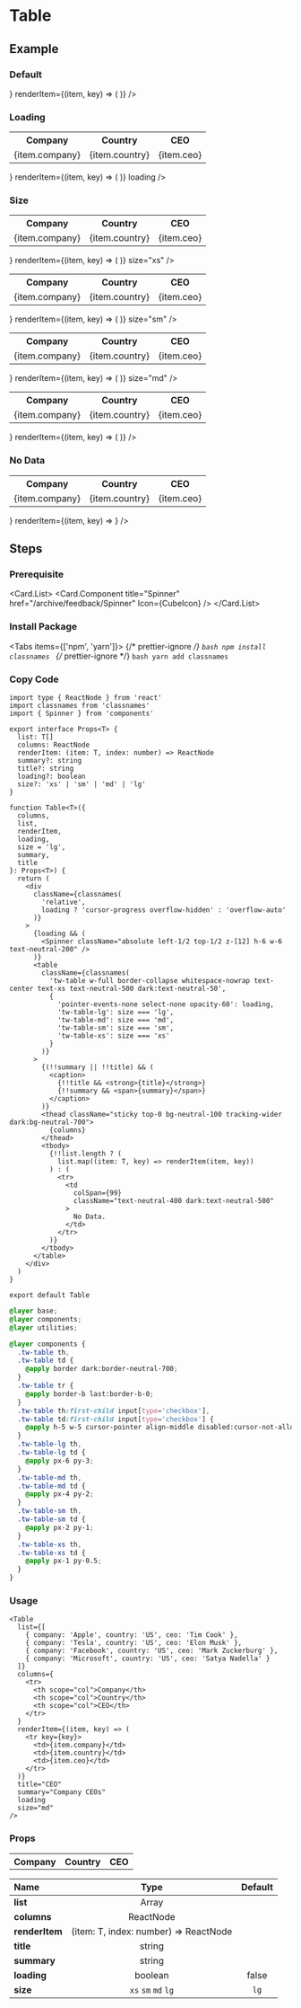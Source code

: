 
<BackTop />

# Table

## Example

### Default

<div className="mt-4">
  <Table
    list={[
      { company: 'Apple', country: 'US', ceo: 'Tim Cook' },
      { company: 'Tesla', country: 'US', ceo: 'Elon Musk' },
      { company: 'Facebook', country: 'US', ceo: 'Mark Zuckerburg' },
      { company: 'Microsoft', country: 'US', ceo: 'Satya Nadella' }
    ]}
    columns={
      <tr>
        <th>Company</th>
        <th>Country</th>
        <th>CEO</th>
      </tr>
    }
    renderItem={(item, key) => (
      <tr key={key}>
        <td>{item.company}</td>
        <td>{item.country}</td>
        <td>{item.ceo}</td>
      </tr>
    )}
  />
</div>

### Loading

<div className="mt-4">
  <Table
    list={[
      { company: 'Apple', country: 'US', ceo: 'Tim Cook' },
      { company: 'Tesla', country: 'US', ceo: 'Elon Musk' },
      { company: 'Facebook', country: 'US', ceo: 'Mark Zuckerburg' },
      { company: 'Microsoft', country: 'US', ceo: 'Satya Nadella' }
    ]}
    columns={
      <tr>
        <th>Company</th>
        <th>Country</th>
        <th>CEO</th>
      </tr>
    }
    renderItem={(item, key) => (
      <tr key={key}>
        <td>{item.company}</td>
        <td>{item.country}</td>
        <td>{item.ceo}</td>
      </tr>
    )}
    loading
  />
</div>

### Size

<div className="mt-4 space-y-4">
  <Table
    list={[
      { company: 'Apple', country: 'US', ceo: 'Tim Cook' },
      { company: 'Tesla', country: 'US', ceo: 'Elon Musk' },
      { company: 'Facebook', country: 'US', ceo: 'Mark Zuckerburg' },
      { company: 'Microsoft', country: 'US', ceo: 'Satya Nadella' }
    ]}
    columns={
      <tr>
        <th>Company</th>
        <th>Country</th>
        <th>CEO</th>
      </tr>
    }
    renderItem={(item, key) => (
      <tr key={key}>
        <td>{item.company}</td>
        <td>{item.country}</td>
        <td>{item.ceo}</td>
      </tr>
    )}
    size="xs"
  />
  <Table
    list={[
      { company: 'Apple', country: 'US', ceo: 'Tim Cook' },
      { company: 'Tesla', country: 'US', ceo: 'Elon Musk' },
      { company: 'Facebook', country: 'US', ceo: 'Mark Zuckerburg' },
      { company: 'Microsoft', country: 'US', ceo: 'Satya Nadella' }
    ]}
    columns={
      <tr>
        <th>Company</th>
        <th>Country</th>
        <th>CEO</th>
      </tr>
    }
    renderItem={(item, key) => (
      <tr key={key}>
        <td>{item.company}</td>
        <td>{item.country}</td>
        <td>{item.ceo}</td>
      </tr>
    )}
    size="sm"
  />
  <Table
    list={[
      { company: 'Apple', country: 'US', ceo: 'Tim Cook' },
      { company: 'Tesla', country: 'US', ceo: 'Elon Musk' },
      { company: 'Facebook', country: 'US', ceo: 'Mark Zuckerburg' },
      { company: 'Microsoft', country: 'US', ceo: 'Satya Nadella' }
    ]}
    columns={
      <tr>
        <th>Company</th>
        <th>Country</th>
        <th>CEO</th>
      </tr>
    }
    renderItem={(item, key) => (
      <tr key={key}>
        <td>{item.company}</td>
        <td>{item.country}</td>
        <td>{item.ceo}</td>
      </tr>
    )}
    size="md"
  />
  <Table
    list={[
      { company: 'Apple', country: 'US', ceo: 'Tim Cook' },
      { company: 'Tesla', country: 'US', ceo: 'Elon Musk' },
      { company: 'Facebook', country: 'US', ceo: 'Mark Zuckerburg' },
      { company: 'Microsoft', country: 'US', ceo: 'Satya Nadella' }
    ]}
    columns={
      <tr>
        <th>Company</th>
        <th>Country</th>
        <th>CEO</th>
      </tr>
    }
    renderItem={(item, key) => (
      <tr key={key}>
        <td>{item.company}</td>
        <td>{item.country}</td>
        <td>{item.ceo}</td>
      </tr>
    )}
  />
</div>

### No Data

<div className="mt-4">
  <Table
    list={[]}
    columns={
      <tr>
        <th>Company</th>
        <th>Country</th>
        <th>CEO</th>
      </tr>
    }
    renderItem={(item, key) => <tr key={key}></tr>}
  />
</div>

## Steps

<div className="steps">

### Prerequisite

<Card.List>
  <Card.Component
    title="Spinner"
    href="/archive/feedback/Spinner"
    Icon={CubeIcon}
  />
</Card.List>

### Install Package

<Tabs items={['npm', 'yarn']}>
  {/* prettier-ignore */}
  <Tab>
    ```bash
    npm install classnames
    ```
    </Tab>
  {/* prettier-ignore */}
  <Tab>
    ```bash
    yarn add classnames
    ```
</Tab>
</Tabs>

### Copy Code

```tsx filename="components/Table/index.tsx"
import type { ReactNode } from 'react'
import classnames from 'classnames'
import { Spinner } from 'components'

export interface Props<T> {
  list: T[]
  columns: ReactNode
  renderItem: (item: T, index: number) => ReactNode
  summary?: string
  title?: string
  loading?: boolean
  size?: 'xs' | 'sm' | 'md' | 'lg'
}

function Table<T>({
  columns,
  list,
  renderItem,
  loading,
  size = 'lg',
  summary,
  title
}: Props<T>) {
  return (
    <div
      className={classnames(
        'relative',
        loading ? 'cursor-progress overflow-hidden' : 'overflow-auto'
      )}
    >
      {loading && (
        <Spinner className="absolute left-1/2 top-1/2 z-[12] h-6 w-6 text-neutral-200" />
      )}
      <table
        className={classnames(
          'tw-table w-full border-collapse whitespace-nowrap text-center text-xs text-neutral-500 dark:text-neutral-50',
          {
            'pointer-events-none select-none opacity-60': loading,
            'tw-table-lg': size === 'lg',
            'tw-table-md': size === 'md',
            'tw-table-sm': size === 'sm',
            'tw-table-xs': size === 'xs'
          }
        )}
      >
        {(!!summary || !!title) && (
          <caption>
            {!!title && <strong>{title}</strong>}
            {!!summary && <span>{summary}</span>}
          </caption>
        )}
        <thead className="sticky top-0 bg-neutral-100 tracking-wider dark:bg-neutral-700">
          {columns}
        </thead>
        <tbody>
          {!!list.length ? (
            list.map((item: T, key) => renderItem(item, key))
          ) : (
            <tr>
              <td
                colSpan={99}
                className="text-neutral-400 dark:text-neutral-500"
              >
                No Data.
              </td>
            </tr>
          )}
        </tbody>
      </table>
    </div>
  )
}

export default Table
```

```css filename="styles/global.css"
@layer base;
@layer components;
@layer utilities;

@layer components {
  .tw-table th,
  .tw-table td {
    @apply border dark:border-neutral-700;
  }
  .tw-table tr {
    @apply border-b last:border-b-0;
  }
  .tw-table th:first-child input[type='checkbox'],
  .tw-table td:first-child input[type='checkbox'] {
    @apply h-5 w-5 cursor-pointer align-middle disabled:cursor-not-allowed;
  }
  .tw-table-lg th,
  .tw-table-lg td {
    @apply px-6 py-3;
  }
  .tw-table-md th,
  .tw-table-md td {
    @apply px-4 py-2;
  }
  .tw-table-sm th,
  .tw-table-sm td {
    @apply px-2 py-1;
  }
  .tw-table-xs th,
  .tw-table-xs td {
    @apply px-1 py-0.5;
  }
}
```

### Usage

```tsx
<Table
  list={[
    { company: 'Apple', country: 'US', ceo: 'Tim Cook' },
    { company: 'Tesla', country: 'US', ceo: 'Elon Musk' },
    { company: 'Facebook', country: 'US', ceo: 'Mark Zuckerburg' },
    { company: 'Microsoft', country: 'US', ceo: 'Satya Nadella' }
  ]}
  columns={
    <tr>
      <th scope="col">Company</th>
      <th scope="col">Country</th>
      <th scope="col">CEO</th>
    </tr>
  }
  renderItem={(item, key) => (
    <tr key={key}>
      <td>{item.company}</td>
      <td>{item.country}</td>
      <td>{item.ceo}</td>
    </tr>
  )}
  title="CEO"
  summary="Company CEOs"
  loading
  size="md"
/>
```

</div>

### Props

| Name                       |                 Type                  | Default |
| :------------------------- | :-----------------------------------: | :-----: |
| **list**<Required />       |                 Array                 |         |
| **columns**<Required />    |               ReactNode               |         |
| **renderItem**<Required /> | (item: T, index: number) => ReactNode |         |
| **title**                  |                string                 |         |
| **summary**                |                string                 |         |
| **loading**                |                boolean                |  false  |
| **size**                   |          `xs` `sm` `md` `lg`          |  `lg`   |

<Comment />
